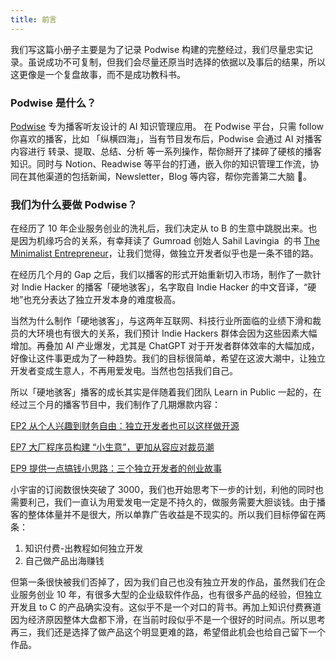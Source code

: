 ```yaml
---
title: 前言
---
```


我们写这篇小册子主要是为了记录 Podwise 构建的完整经过，我们尽量忠实记录。虽说成功不可复制，但我们会尽量还原当时选择的依据以及事后的结果，所以这更像是一个复盘故事，而不是成功教科书。

### Podwise 是什么？

[Podwise](https://podwise.ai/) 专为播客听友设计的 AI 知识管理应用。 在 Podwise 平台，只需 follow 你喜欢的播客，比如 「纵横四海」，当有节目发布后，Podwise 会通过 AI 对播客内容进行 转录、提取、总结、分析 等一系列操作，帮你掰开了揉碎了硬核的播客知识。同时与 Notion、Readwise 等平台的打通，嵌入你的知识管理工作流，协同在其他渠道的包括新闻，Newsletter，Blog 等内容，帮你完善第二大脑 🧠。

### 我们为什么要做 Podwise？

在经历了 10 年企业服务创业的洗礼后，我们决定从 to B 的生意中跳脱出来。也是因为机缘巧合的关系，有幸拜读了 Gumroad 创始人 Sahil Lavingia  的书 [The Minimalist Entrepreneur](https://www.amazon.com.au/Minimalist-Entrepreneur-Great-Founders-More/dp/0593192397)，让我们觉得，做独立开发者似乎也是一条不错的路。

在经历几个月的 Gap 之后，我们以播客的形式开始重新切入市场，制作了一款针对 Indie Hacker 的播客「硬地骇客」，名字取自 Indie Hacker 的中文音译，“硬地”也充分表达了独立开发本身的难度极高。

当然为什么制作「硬地骇客」，与这两年互联网、科技行业所面临的业绩下滑和裁员的大环境也有很大的关系，我们预计 Indie Hackers 群体会因为这些因素大幅增加。再叠加 AI 产业爆发，尤其是 ChatGPT 对于开发者群体效率的大幅加成，好像让这件事更成为了一种趋势。我们的目标很简单，希望在这波大潮中，让独立开发者变成生意人，不再用爱发电。当然也包括我们自己。

所以「硬地骇客」播客的成长其实是伴随着我们团队 Learn in Public 一起的，在经过三个月的播客节目中，我们制作了几期爆款内容：

[EP2 从个人兴趣到财务自由：独立开发者也可以这样做开源](https://www.xiaoyuzhoufm.com/episodes/6418304073768bea35ee47d2)

[EP7 大厂程序员构建 “小生意”，更加从容应对裁员潮](https://www.xiaoyuzhoufm.com/episodes/6446499294d78eb3f74a01d8)

[EP9 提供一点搞钱小思路：三个独立开发者的创业故事](https://www.xiaoyuzhoufm.com/episodes/6458e5ba7d934b8505efa2cf)

小宇宙的订阅数很快突破了 3000，我们也开始思考下一步的计划，利他的同时也需要利己，我们一直认为用爱发电一定是不持久的，做服务需要大胆谈钱。由于播客的整体体量并不是很大，所以单靠广告收益是不现实的。所以我们目标停留在两条：

1. 知识付费-出教程如何独立开发
2. 自己做产品出海赚钱

但第一条很快被我们否掉了，因为我们自己也没有独立开发的作品，虽然我们在企业服务创业 10 年，有很多大型的企业级软件作品，也有很多产品的经验，但独立开发且 to C 的产品确实没有。这似乎不是一个对口的背书。再加上知识付费赛道因为经济原因整体大盘都下滑，在当前时段似乎不是一个很好的时间点。所以思考再三，我们还是选择了做产品这个明显更难的路，希望借此机会也给自己留下一个作品。
